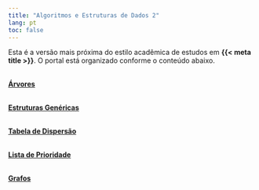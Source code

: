 ```yaml
---
title: "Algoritmos e Estruturas de Dados 2"
lang: pt
toc: false
---
```


Esta é a versão mais próxima do estilo acadêmica de estudos em **{{< meta title >}}**. O portal está organizado conforme o conteúdo abaixo.


::: {.grid}

::: {.g-col-6}
::: {.card .bg-success .text-white .text-center .p-4}
<i class="bi bi-tree"></i>   
**[Árvores](){.stretched-link .text-white}**
:::
:::

::: {.g-col-6}
::: {.card .bg-primary .text-white .text-center .p-4}
<i class="bi bi-emoji-neutral"></i>  
**[Estruturas Genéricas](unidade2/1-ponteiros.qmd){.stretched-link .text-white}**
:::
:::


::: {.g-col-6}
::: {.card .bg-warning .text-white .text-center .p-4}
<i class="bi bi-hash"></i>  
**[Tabela de Dispersão](){.stretched-link .text-white}**
:::
:::

::: {.g-col-6}
::: {.card .bg-info .text-white .text-center .p-4}
<i class="bi bi-card-checklist"></i>  
**[Lista de Prioridade](){.stretched-link .text-white}**
:::
:::

::: {.g-col-12}
::: {.card .bg-danger .text-white .text-center .p-4}
<i class="bi bi-bounding-box-circles"></i>  
**[Grafos](){.stretched-link .text-white}**
:::
:::

:::
